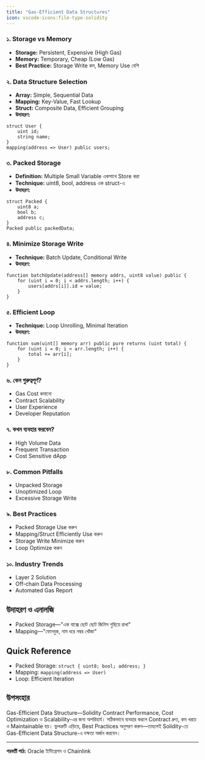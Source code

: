 ```yaml
---
title: "Gas-Efficient Data Structures"
icon: vscode-icons:file-type-solidity
---
```


### ১. Storage vs Memory
- **Storage:** Persistent, Expensive (High Gas)
- **Memory:** Temporary, Cheap (Low Gas)
- **Best Practice:** Storage Write কম, Memory Use বেশি

### ২. Data Structure Selection
- **Array:** Simple, Sequential Data
- **Mapping:** Key-Value, Fast Lookup
- **Struct:** Composite Data, Efficient Grouping
- **উদাহরণ:**
```solidity
struct User {
    uint id;
    string name;
}
mapping(address => User) public users;
```

### ৩. Packed Storage
- **Definition:** Multiple Small Variable একসাথে Store করা
- **Technique:** uint8, bool, address এক struct-এ
- **উদাহরণ:**
```solidity
struct Packed {
    uint8 a;
    bool b;
    address c;
}
Packed public packedData;
```

### ৪. Minimize Storage Write
- **Technique:** Batch Update, Conditional Write
- **উদাহরণ:**
```solidity
function batchUpdate(address[] memory addrs, uint8 value) public {
    for (uint i = 0; i < addrs.length; i++) {
        users[addrs[i]].id = value;
    }
}
```

### ৫. Efficient Loop
- **Technique:** Loop Unrolling, Minimal Iteration
- **উদাহরণ:**
```solidity
function sum(uint[] memory arr) public pure returns (uint total) {
    for (uint i = 0; i < arr.length; i++) {
        total += arr[i];
    }
}
```

### ৬. কেন গুরুত্বপূর্ণ?
- Gas Cost কমানো
- Contract Scalability
- User Experience
- Developer Reputation

### ৭. কখন ব্যবহার করবেন?
- High Volume Data
- Frequent Transaction
- Cost Sensitive dApp

### ৮. Common Pitfalls
- Unpacked Storage
- Unoptimized Loop
- Excessive Storage Write

### ৯. Best Practices
- Packed Storage Use করুন
- Mapping/Struct Efficiently Use করুন
- Storage Write Minimize করুন
- Loop Optimize করুন

### ১০. Industry Trends
- Layer 2 Solution
- Off-chain Data Processing
- Automated Gas Report

## উদাহরণ ও এনালজি
- Packed Storage—"এক বাক্সে ছোট ছোট জিনিস গুছিয়ে রাখা"
- Mapping—"ফোনবুক, নাম ধরে নম্বর খোঁজা"

## Quick Reference
- Packed Storage: `struct { uint8; bool; address; }`
- Mapping: `mapping(address => User)`
- Loop: Efficient Iteration

## উপসংহার

Gas-Efficient Data Structure—Solidity Contract Performance, Cost Optimization ও Scalability-এর জন্য অপরিহার্য। সঠিকভাবে ব্যবহার করলে Contract দ্রুত, কম খরচে ও Maintainable হয়। ভুলত্রুটি এড়িয়ে, Best Practices অনুসরণ করুন—তাহলেই Solidity-তে Gas-Efficient Data Structure-এ দক্ষতা অর্জন করবেন।

---

**পরবর্তী পাঠ:** Oracle ইন্টিগ্রেশন ও Chainlink
